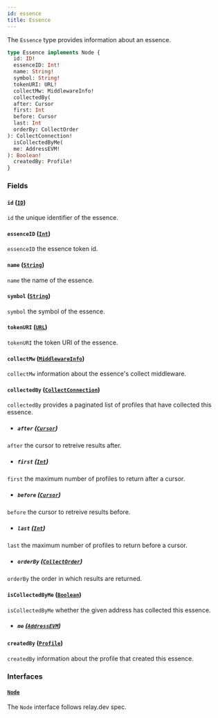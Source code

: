 ```yaml
---
id: essence
title: Essence
---
```



The `Essence` type provides information about an essence.

```graphql
type Essence implements Node {
  id: ID!
  essenceID: Int!
  name: String!
  symbol: String!
  tokenURI: URL!
  collectMw: MiddlewareInfo!
  collectedBy(
  after: Cursor
  first: Int
  before: Cursor
  last: Int
  orderBy: CollectOrder
): CollectConnection!
  isCollectedByMe(
  me: AddressEVM!
): Boolean!
  createdBy: Profile!
}
```


### Fields

#### `id` ([`ID`](/reference/scalars/id))

`id` the unique identifier of the essence.


#### `essenceID` ([`Int`](/reference/scalars/int))

`essenceID` the essence token id.


#### `name` ([`String`](/reference/scalars/string))

`name` the name of the essence.


#### `symbol` ([`String`](/reference/scalars/string))

`symbol` the symbol of the essence.


#### `tokenURI` ([`URL`](/reference/scalars/url))

`tokenURI` the token URI of the essence.


#### `collectMw` ([`MiddlewareInfo`](/reference/objects/middleware-info))

`collectMw` information about the essence's collect middleware.


#### `collectedBy` ([`CollectConnection`](/reference/objects/collect-connection))

`collectedBy` provides a paginated list of profiles that have collected this essence.
- ##### `after` ([`Cursor`](/reference/scalars/cursor))

`after` the cursor to retreive results after.


- ##### `first` ([`Int`](/reference/scalars/int))

`first` the maximum number of profiles to return after a cursor.


- ##### `before` ([`Cursor`](/reference/scalars/cursor))

`before` the cursor to retreive results before.


- ##### `last` ([`Int`](/reference/scalars/int))

`last` the maximum number of profiles to return before a cursor.


- ##### `orderBy` ([`CollectOrder`](/reference/inputs/collect-order))

`orderBy` the order in which results are returned.


#### `isCollectedByMe` ([`Boolean`](/reference/scalars/boolean))

`isCollectedByMe` whether the given address has collected this essence.
- ##### `me` ([`AddressEVM`](/reference/scalars/address-evm))




#### `createdBy` ([`Profile`](/reference/objects/profile))

`createdBy` information about the profile that created this essence.


### Interfaces

#### [`Node`](/reference/interfaces/node) 

The `Node` interface follows relay.dev spec.




